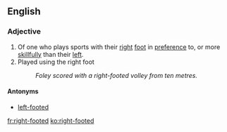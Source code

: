 ==English==

===Adjective===
{{en-adj|head=[[right]]-[[footed]]}}

# Of one who plays sports with their [[right]] [[foot]] in [[preference]] to, or more [[skillfully]] than their [[left]].
# Played using the right foot
#: ''Foley scored with a right-footed volley from ten metres.''
====Antonyms====
* [[left-footed]]

[[fr:right-footed]]
[[ko:right-footed]]